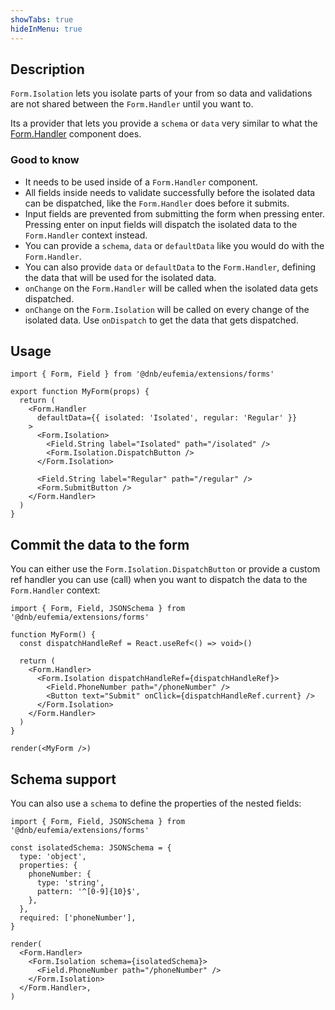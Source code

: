 ```yaml
---
showTabs: true
hideInMenu: true
---
```


## Description

`Form.Isolation` lets you isolate parts of your from so data and validations are not shared between the `Form.Handler` until you want to.

Its a provider that lets you provide a `schema` or `data` very similar to what the [Form.Handler](/uilib/extensions/forms/Form/Handler/) component does.

### Good to know

- It needs to be used inside of a `Form.Handler` component.
- All fields inside needs to validate successfully before the isolated data can be dispatched, like the `Form.Handler` does before it submits.
- Input fields are prevented from submitting the form when pressing enter. Pressing enter on input fields will dispatch the isolated data to the `Form.Handler` context instead.
- You can provide a `schema`, `data` or `defaultData` like you would do with the `Form.Handler`.
- You can also provide `data` or `defaultData` to the `Form.Handler`, defining the data that will be used for the isolated data.
- `onChange` on the `Form.Handler` will be called when the isolated data gets dispatched.
- `onChange` on the `Form.Isolation` will be called on every change of the isolated data. Use `onDispatch` to get the data that gets dispatched.

## Usage

```tsx
import { Form, Field } from '@dnb/eufemia/extensions/forms'

export function MyForm(props) {
  return (
    <Form.Handler
      defaultData={{ isolated: 'Isolated', regular: 'Regular' }}
    >
      <Form.Isolation>
        <Field.String label="Isolated" path="/isolated" />
        <Form.Isolation.DispatchButton />
      </Form.Isolation>

      <Field.String label="Regular" path="/regular" />
      <Form.SubmitButton />
    </Form.Handler>
  )
}
```

## Commit the data to the form

You can either use the `Form.Isolation.DispatchButton` or provide a custom ref handler you can use (call) when you want to dispatch the data to the `Form.Handler` context:

```tsx
import { Form, Field, JSONSchema } from '@dnb/eufemia/extensions/forms'

function MyForm() {
  const dispatchHandleRef = React.useRef<() => void>()

  return (
    <Form.Handler>
      <Form.Isolation dispatchHandleRef={dispatchHandleRef}>
        <Field.PhoneNumber path="/phoneNumber" />
        <Button text="Submit" onClick={dispatchHandleRef.current} />
      </Form.Isolation>
    </Form.Handler>
  )
}

render(<MyForm />)
```

## Schema support

You can also use a `schema` to define the properties of the nested fields:

```tsx
import { Form, Field, JSONSchema } from '@dnb/eufemia/extensions/forms'

const isolatedSchema: JSONSchema = {
  type: 'object',
  properties: {
    phoneNumber: {
      type: 'string',
      pattern: '^[0-9]{10}$',
    },
  },
  required: ['phoneNumber'],
}

render(
  <Form.Handler>
    <Form.Isolation schema={isolatedSchema}>
      <Field.PhoneNumber path="/phoneNumber" />
    </Form.Isolation>
  </Form.Handler>,
)
```
